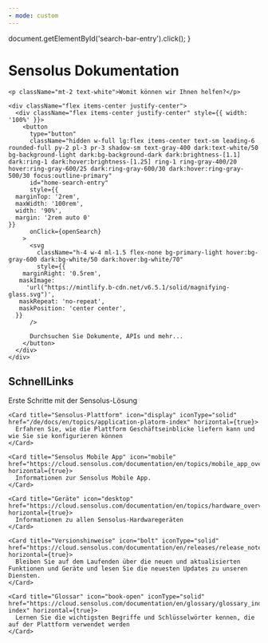 ```yaml
---
- mode: custom
---
```


  document.getElementById('search-bar-entry').click();
}

<div className="relative w-full flex items-center justify-center" style={{ height: '24rem', overflow: 'hidden' }}>
  <div id="background-div" class="absolute inset-0" style={{height: "24rem", backgroundColor: "#212851", backgroundSize: "cover", backgroundPosition: "center"}} />

  <div style={{ position: 'absolute', textAlign: 'center', padding: '0 1rem', maxWidth: '100%', left: '50%', transform: 'translateX(-50%)' }}>
    <h1
      className="text-white "
      style={{
        marginTop: '4rem',
        fontSize: '42px',
        fontWeight: 500,
        margin: '0',
        whiteSpace: 'nowrap',
        textAlign: 'center'
    }}
    >
      Sensolus Dokumentation
    </h1>

    <p className="mt-2 text-white">Womit können wir Ihnen helfen?</p>

    <div className="flex items-center justify-center">
      <div className="flex items-center justify-center" style={{ width: '100%' }}>
        <button
          type="button"
          className="hidden w-full lg:flex items-center text-sm leading-6 rounded-full py-2 pl-3 pr-3 shadow-sm text-gray-400 dark:text-white/50 bg-background-light dark:bg-background-dark dark:brightness-[1.1] dark:ring-1 dark:hover:brightness-[1.25] ring-1 ring-gray-400/20 hover:ring-gray-600/25 dark:ring-gray-600/30 dark:hover:ring-gray-500/30 focus:outline-primary"
          id="home-search-entry"
          style={{
      marginTop: '2rem',
      maxWidth: '100rem',
      width: '90%',
      margin: '2rem auto 0'
    }}
          onClick={openSearch}
        >
          <svg
            className="h-4 w-4 ml-1.5 flex-none bg-primary-light hover:bg-gray-600 dark:bg-white/50 dark:hover:bg-white/70"
            style={{
        marginRight: '0.5rem',
       maskImage:
         'url("https://mintlify.b-cdn.net/v6.5.1/solid/magnifying-glass.svg")',
       maskRepeat: 'no-repeat',
       maskPosition: 'center center',
      }}
          />

          Durchsuchen Sie Dokumente, APIs und mehr...
        </button>
      </div>
    </div>
  </div>
</div>

<div
  style={{
  marginTop: '0rem',
  marginBottom: '8rem',
  maxWidth: '70rem',
  marginLeft: 'auto',
  marginRight: 'auto',
  paddingLeft: '1.25rem',
  paddingRight: '1.25rem'
}}
>
  <h2
    className="text-gray-900 dark:text-gray-200 text-center"
    style={{
    marginTop: '2rem',
    marginBottom: '1rem',
    fontWeight: '500',
    fontSize: '2rem'
  }}
  >
    Schnell<span className="text-primary-dark">Links</span>
  </h2>

  <CardGroup cols={3}>
    <Card title="Erste Schritte" icon="power-off" href="/de/docs/en/topics/asset-delivery-of-trackers" horizontal={true}>
      Erste Schritte mit der Sensolus-Lösung
    </Card>

    <Card title="Sensolus-Plattform" icon="display" iconType="solid" href="/de/docs/en/topics/application-platorm-index" horizontal={true}>
      Erfahren Sie, wie die Plattform Geschäftseinblicke liefern kann und wie Sie sie konfigurieren können
    </Card>

    <Card title="Sensolus Mobile App" icon="mobile" href="https://cloud.sensolus.com/documentation/en/topics/mobile_app_overview.html" horizontal={true}>
      Informationen zur Sensolus Mobile App.
    </Card>

    <Card title="Geräte" icon="desktop" href="https://cloud.sensolus.com/documentation/en/topics/hardware_overview.html" horizontal={true}>
      Informationen zu allen Sensolus-Hardwaregeräten
    </Card>

    <Card title="Versionshinweise" icon="bolt" iconType="solid" href="https://cloud.sensolus.com/documentation/en/releases/release_notes.html" horizontal={true}>
      Bleiben Sie auf dem Laufenden über die neuen und aktualisierten Funktionen und Geräte und lesen Sie die neuesten Updates zu unseren Diensten.
    </Card>

    <Card title="Glossar" icon="book-open" iconType="solid" href="https://cloud.sensolus.com/documentation/en/glossary/glossary_index.html#to_Untitled-index" horizontal={true}>
      Lernen Sie die wichtigsten Begriffe und Schlüsselwörter kennen, die auf der Plattform verwendet werden
    </Card>
  </CardGroup>
</div>

